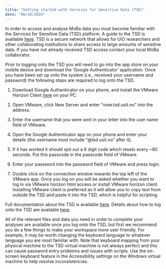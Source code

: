 ```yaml
---
title: "Getting started with Services for Sensitive Data (TSD)"
date: "08/10/2024"
---
```


In order to access and analyse MoBa data you must become familiar with the Services for Sensitive Data (TSD) platform. A guide to the TSD is available [here](https://www.uio.no/english/services/it/research/sensitive-data/help/). TSD is a secure network that allows for UiO researchers and other collaborating institutions to share access to large amounts of sensitive data. If you have not already received TSD access contact your local MoBa collaborator.

Prior to logging onto the TSD you will need to go into the app store on your mobile device and download the ‘Google Authenticator’ application. Once you have been set up onto the system (i.e., received your username and password) the following steps are required to log onto the TSD.

1.  Download Google Authenticator on your phone, and install the VMware Horizon Client [here](https://view.tsd.usit.no/) on your PC.

2.  Open VMware, click New Server and enter "view.tsd.usit.no" into the address.

3.  Enter the username that you were sent in your letter into the user name field of VMware.

4.  Open the Google Authenticator app on your phone and enter your details (the username must include "@tsd.usit.no" after it).

5.  If it has worked it should spit out a 6 digit code which resets every \~60 seconds. Put this passcode in the passcode field of VMware.

6.  Enter your password into the password field of VMware and press login.

7.  Double click on the connection window towards the top left of the VMware app. Once you log on you will be asked whether you want to log in via VMware horizon html access or install VMware horizon client. Installing VMware client is preferred as it will allow you to copy text from outside the TSD and paste it into the TSD, which is helpful for scripting.

Full documentation about the TSD is available [here](https://www.uio.no/english/services/it/research/sensitive-data/help/). Details about how to log onto the TSD are available [here](https://www.uio.no/english/services/it/research/sensitive-data/help/).

All of the relevant files and data you need in order to complete your analyses are available once you log onto the TSD, but first we recommend you do a few things to make your workspace more user friendly. For example, it may be worth changing the keyboard language to whatever language you are most familiar with. Note that keyboard mapping from your physical machine to the TSD virtual machine is not always perfect and this can cause password entry problems and issues with scripts. Use the on-screen keyboard feature in the Accessibility settings on the Windows virtual machine to help resolve inconsistencies.
